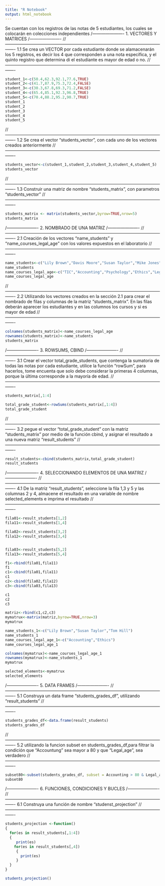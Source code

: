 ```yaml
---
title: "R Notebook"
output: html_notebook
---
```

Se cuentan con los registros de las notas de 5 estudiantes, los cuales se colocarán en colecciones independientes
/----------------------
1. VECTORES Y MATRICES
/----------------------
//-------------------------------------------------------------------------------------------------------------------
1.1 
Se crea un VECTOR por cada estudiante donde se alamacenarán los 5 registros, es decir los 4 que corresponden a una nota específica, y el quinto registro que determina di el estudiante es mayor de edad o no.
//-------------------------------------------------------------------------------------------------------------------

```r
student_1<-c(50.4,62.3,92.1,77.6,TRUE)
student_2<-c(41.7,87.9,75.3,72.4,FALSE)
student_3<-c(30.3,67.8,69.3,71.2,FALSE)
student_4<-c(65.4,85.1,92.3,96.8,TRUE)
student_5<-c(70.4,88.2,95.2,90.7,TRUE)
student_1
student_2
student_3
student_4
student_5

```

//-------------------------------------------------------------------------------------------------------------------
1.2
Se crea el vector "students_vector", con cada uno de los vectores creados anteriormente
//-------------------------------------------------------------------------------------------------------------------
```r
students_vector<-c(student_1,student_2,student_3,student_4,student_5)
students_vector
```
//-------------------------------------------------------------------------------------------------------------------
1.3
Construir una matriz de nombre "students_matrix", con parametros "students_vector"
//-------------------------------------------------------------------------------------------------------------------
```r
students_matrix <- matrix(students_vector,byrow=TRUE,nrow=5)
students_matrix

```
/----------------------
2. NOMBRADO DE UNA MATRIZ
/----------------------
//-------------------------------------------------------------------------------------------------------------------
2.1 
Creación de los vectores "name_students" y "name_courses_legal_age" con los valores expuestos en el laboratorio
//-------------------------------------------------------------------------------------------------------------------

```r
name_students<-c("Lily Brown","Davis Moore","Susan Taylor","Mike Jones","Tom Hill")
name_students
name_courses_legal_age<-c("TIC","Accounting","Psychology","Ethics","Legal_age")
name_courses_legal_age


```
//-------------------------------------------------------------------------------------------------------------------
2.2 
Utilizando los vectores creados en la sección 2.1 para crear el nombrado de filas y columnas de la matriz "students_matrix". En las filas deberán aparecer los estudiantes y en las columnos los cursos y si es mayor de edad
//-------------------------------------------------------------------------------------------------------------------
```r
colnames(students_matrix)<-name_courses_legal_age
rownames(students_matrix)<-name_students
students_matrix

```
/----------------------
3. ROWSUMS, CBIND
/----------------------
//-------------------------------------------------------------------------------------------------------------------
3.1
Crear el vector total_grade_students, que contenga la sumatoria de todas las notas por cada estudiante, utilice la función "rowSum", para hacerlos, tome encuenta que solo debe considerar la primeras 4 columnas, porque la última corresponde a la mayoría de edad.
//-------------------------------------------------------------------------------------------------------------------
```r
students_matrix[,1:4]

total_grade_student<-rowSums(students_matrix[,1:4])
total_grade_student

```
//-------------------------------------------------------------------------------------------------------------------
3.2
pegue el vector "total_grade_student" con la matriz "students_matrix" por medio de la función cbind, y asignar el resultado a una nueva matriz "result_students"
//-------------------------------------------------------------------------------------------------------------------

```r
result_students<-cbind(students_matrix,total_grade_student)
result_students

```
/----------------------
4. SELECCIONANDO ELEMENTOS DE UNA MATRIZ
/----------------------
//-------------------------------------------------------------------------------------------------------------------
4.1
De la matriz "result_students", seleccione la fila 1,3 y 5 y las columnas 2 y 4, almacene el resultado en una variable  de nombre selected_elements e imprima el resultado
//-------------------------------------------------------------------------------------------------------------------
```r
fila01<-result_students[1,2]
fila11<-result_students[1,4]

fila02<-result_students[3,2]
fila12<-result_students[3,4]


fila03<-result_students[5,2]
fila13<-result_students[5,4]

f1<-rbind(fila01,fila11)
f1
c1<-cbind(fila01,fila11)
c1
c2<-cbind(fila02,fila12)
c3<-cbind(fila03,fila13)

c1
c2
c3

matriz<-rbind(c1,c2,c3)
mymatrux<-matrix(matriz,byrow=TRUE,nrow=3)
mymatrux

name_students_1<-c("Lily Brown","Susan Taylor","Tom Hill")
name_students_1
name_courses_legal_age_1<-c("Accounting","Ethics")
name_courses_legal_age_1

colnames(mymatrux)<-name_courses_legal_age_1
rownames(mymatrux)<-name_students_1
mymatrux

selected_elements<-mymatrux
selected_elements


```
/----------------------
5. DATA FRAMES
/----------------------
//-------------------------------------------------------------------------------------------------------------------
5.1
Construya un data frame "students_grades_df", utilizando "result_students"
//-------------------------------------------------------------------------------------------------------------------


```r
students_grades_df<-data.frame(result_students)
students_grades_df


```
//-------------------------------------------------------------------------------------------------------------------
5.2
utilizando la funcion subset en students_grades_df,para filtrar la condición que "Accountung" sea mayor a 80 y que "Legal_age", sea verdadero
//-------------------------------------------------------------------------------------------------------------------

```r
subset80<-subset(students_grades_df, subset = Accounting > 80 & Legal_age == TRUE)
subset80

```
/----------------------
6. FUNCIONES, CONDICIONES Y BUCLES
/----------------------
//-------------------------------------------------------------------------------------------------------------------
6.1
Construya una función de nombre "studenst_projection"
//-------------------------------------------------------------------------------------------------------------------

```r
students_projection <-function()
{
  for(es in result_students[,1:4])
  {
     print(es)
    for(es in result_students[,4])
     {
       print(es)
     }
  }
}

students_projection()


```

